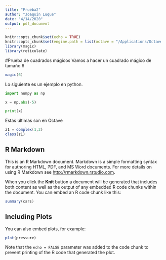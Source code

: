 ```yaml
---
title: "Prueba2"
author: "Joaquín Luque"
date: "4/14/2020"
output: pdf_document
---
```


```r
knitr::opts_chunk$set(echo = TRUE)
knitr::opts_chunk$set(engine.path = list(octave = "/Applications/Octave-4.4.1.app/Contents/Resources/usr/bin/octave-octave-app"))
library(magic)
library(reticulate)
```

#Prueba de cuadrados mágicos
Vamos a hacer un cuadrado mágico de tamaño 6

```r
magic(6)
```

Lo siguiente es un ejemplo en python.

```python
import numpy as np

x = np.abs(-5)

print(x)
```

Estas últimas son en Octave
```octave
z1 = complex(1,2)
class(z1)
```

## R Markdown
This is an R Markdown document. Markdown is a simple formatting syntax for authoring HTML, PDF, and MS Word documents. For more details on using R Markdown see <http://rmarkdown.rstudio.com>.

When you click the **Knit** button a document will be generated that includes both content as well as the output of any embedded R code chunks within the document. You can embed an R code chunk like this:

```r
summary(cars)
```

## Including Plots

You can also embed plots, for example:

```r
plot(pressure)
```

Note that the `echo = FALSE` parameter was added to the code chunk to prevent printing of the R code that generated the plot.
